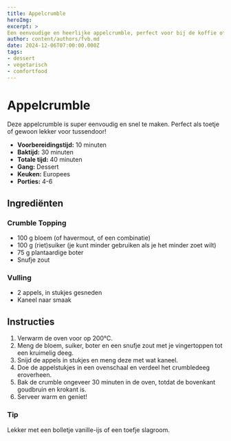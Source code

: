 ```yaml
---
title: Appelcrumble
heroImg:
excerpt: >
Een eenvoudige en heerlijke appelcrumble, perfect voor bij de koffie of als dessert. Makkelijk te maken met basisingrediënten!
author: content/authors/fvb.md
date: 2024-12-06T07:00:00.000Z
tags:
- dessert
- vegetarisch
- comfortfood
---
```

# Appelcrumble

Deze appelcrumble is super eenvoudig en snel te maken. Perfect als toetje of gewoon lekker voor tussendoor!

- **Voorbereidingstijd:** 10 minuten
- **Baktijd:** 30 minuten
- **Totale tijd:** 40 minuten
- **Gang:** Dessert
- **Keuken:** Europees
- **Porties:** 4-6

## Ingrediënten

### Crumble Topping
- 100 g bloem (of havermout, of een combinatie)
- 100 g (riet)suiker (je kunt minder gebruiken als je het minder zoet wilt)
- 75 g plantaardige boter
- Snufje zout

### Vulling
- 2 appels, in stukjes gesneden
- Kaneel naar smaak

## Instructies

1. Verwarm de oven voor op 200°C.
2. Meng de bloem, suiker, boter en een snufje zout met je vingertoppen tot een kruimelig deeg.
3. Snijd de appels in stukjes en meng deze met wat kaneel.
4. Doe de appelstukjes in een ovenschaal en verdeel het crumbledeeg eroverheen.
5. Bak de crumble ongeveer 30 minuten in de oven, totdat de bovenkant goudbruin en krokant is.
6. Serveer warm en geniet!

### Tip
Lekker met een bolletje vanille-ijs of een toefje slagroom.